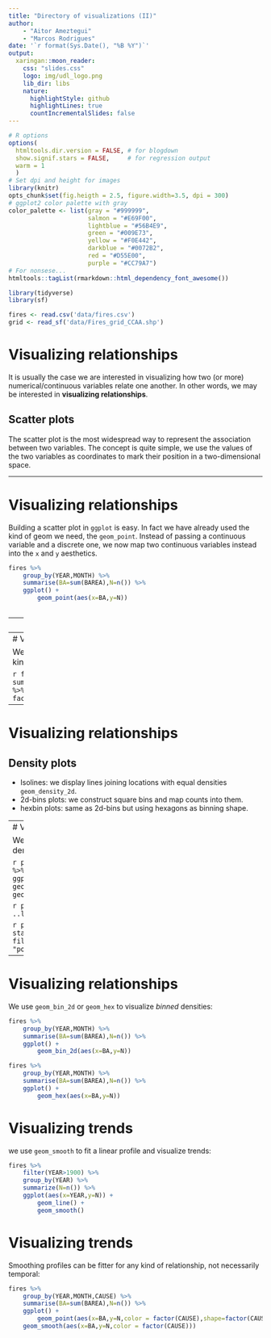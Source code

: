 ```yaml
---
title: "Directory of visualizations (II)"
author: 
    - "Aitor Ameztegui"
    - "Marcos Rodrigues"
date: '`r format(Sys.Date(), "%B %Y")`'
output:
  xaringan::moon_reader:
    css: "slides.css"
    logo: img/udl_logo.png
    lib_dir: libs
    nature:
      highlightStyle: github
      highlightLines: true
      countIncrementalSlides: false
---
```


```r
# R options
options(
  htmltools.dir.version = FALSE, # for blogdown
  show.signif.stars = FALSE,     # for regression output
  warm = 1
  )
# Set dpi and height for images
library(knitr)
opts_chunk$set(fig.heigth = 2.5, figure.width=3.5, dpi = 300) 
# ggplot2 color palette with gray
color_palette <- list(gray = "#999999", 
                      salmon = "#E69F00", 
                      lightblue = "#56B4E9", 
                      green = "#009E73", 
                      yellow = "#F0E442", 
                      darkblue = "#0072B2", 
                      red = "#D55E00", 
                      purple = "#CC79A7")
# For nonsese...
htmltools::tagList(rmarkdown::html_dependency_font_awesome())
```

```r
library(tidyverse)
library(sf)

fires <- read.csv('data/fires.csv')
grid <- read_sf('data/Fires_grid_CCAA.shp')
```

# Visualizing relationships

It is usually the case we are interested in visualizing how two (or more) numerical/continuous variables relate one another. In other words, we may be interested in **visualizing relationships**.

## Scatter plots

The scatter plot is the most widespread way to represent the association between two variables. The concept is quite simple, we use the values of the two variables as coordinates to mark their position in a two-dimensional space. 

---

# Visualizing relationships

Building a scatter plot in `ggplot` is easy. In fact we have already used the kind of geom we need, the `geom_point`. Instead of passing a continuous variable and a discrete one, we now map two continuous variables instead into the `x` and `y` aesthetics.

```r
fires %>%
    group_by(YEAR,MONTH) %>%
    summarise(BA=sum(BAREA),N=n()) %>%
    ggplot() +
        geom_point(aes(x=BA,y=N))
            
```

---
# Visualizing relationships

Of course, we can keep adding layers to the scatter plot in pursue of more complex relationships. For instace, we can map `CAUSE` into color or shape to investigate differences between causes:

```r
fires %>%
    group_by(YEAR,MONTH,CAUSE) %>%
    summarise(BA=sum(BAREA),N=n()) %>%
    ggplot() +
        geom_point(aes(x=BA,y=N,color = factor(CAUSE)))
            
```

```r
fires %>%
    group_by(YEAR,MONTH,CAUSE) %>%
    summarise(BA=sum(BAREA),N=n()) %>%
    ggplot() +
        geom_point(aes(x=BA,y=N,color = factor(CAUSE),shape=factor(CAUSE)), size=0.5)
```

---
# Visualizing relationships

We can map a third continuous variable into `size`. This kind of representation is called *bubble plot*. 

```r
fires %>%
    group_by(YEAR,MONTH,CAUSE) %>%
    summarise(BA=sum(BAREA),N=n(),P95=quantile(BAREA,.95)) %>%
    ggplot() +
        geom_point(aes(y=BA,x=N,color = factor(CAUSE),size=P95))
```

---
# Visualizing relationships

## Density plots

- Isolines: we display lines joining locations with equal densities `geom_density_2d`.
- 2d-bins plots: we construct square bins and map counts into them.
- hexbin plots: same as 2d-bins but using hexagons as binning shape.

---
# Visualizing relationships

We use `geom_density_2d` to visualize densities:

```r
p <- fires %>%
    group_by(YEAR,MONTH) %>%
    summarise(BA=sum(BAREA),N=n()) %>%
    ggplot(aes(x=log(BA),y=log(N))) +
        geom_point(size = 0.8) +
        geom_density_2d()
```

```r
p + geom_density_2d(aes(color = ..level..))
```

```r
p + stat_density_2d(aes(x=log(BA),y=log(N),
                            fill = after_stat(level)), 
                        geom = "polygon")
```

---
# Visualizing relationships

We use `geom_bin_2d` or `geom_hex` to visualize *binned* densities:

```r
fires %>%
    group_by(YEAR,MONTH) %>%
    summarise(BA=sum(BAREA),N=n()) %>%
    ggplot() +
        geom_bin_2d(aes(x=BA,y=N))
```

```r
fires %>%
    group_by(YEAR,MONTH) %>%
    summarise(BA=sum(BAREA),N=n()) %>%
    ggplot() +
        geom_hex(aes(x=BA,y=N))
```

# Visualizing trends

we use `geom_smooth` to fit a linear profile and visualize trends:

```r
fires %>%
    filter(YEAR>1900) %>%
    group_by(YEAR) %>%
    summarize(N=n()) %>%
    ggplot(aes(x=YEAR,y=N)) +
        geom_line() +
        geom_smooth()
```

# Visualizing trends

Smoothing profiles can be fitter for any kind of relationship, not necessarily temporal:

```r
fires %>%
    group_by(YEAR,MONTH,CAUSE) %>%
    summarise(BA=sum(BAREA),N=n()) %>%
    ggplot() +
        geom_point(aes(x=BA,y=N,color = factor(CAUSE),shape=factor(CAUSE)), size=0.5) +
    geom_smooth(aes(x=BA,y=N,color = factor(CAUSE)))
```
